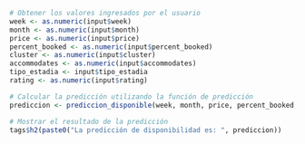 
```r

# Obtener los valores ingresados por el usuario
week <- as.numeric(input$week)
month <- as.numeric(input$month)
price <- as.numeric(input$price)
percent_booked <- as.numeric(input$percent_booked)
cluster <- as.numeric(input$cluster)
accommodates <- as.numeric(input$accommodates)
tipo_estadia <- input$tipo_estadia
rating <- as.numeric(input$rating)

# Calcular la predicción utilizando la función de predicción
prediccion <- prediccion_disponible(week, month, price, percent_booked,cluster,accommodates,tipo_estadia, rating)

# Mostrar el resultado de la predicción
tags$h2(paste0("La predicción de disponibilidad es: ", prediccion))
```